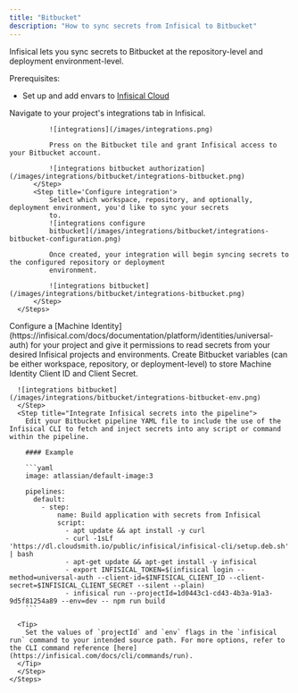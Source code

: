```yaml
---
title: "Bitbucket"
description: "How to sync secrets from Infisical to Bitbucket"
---
```


Infisical lets you sync secrets to Bitbucket at the repository-level and deployment environment-level.


Prerequisites:

- Set up and add envars to [Infisical Cloud](https://app.infisical.com)

<AccordionGroup>
  <Accordion title="Push secrets to Bitbucket from Infisical">
      <Steps>
          <Step title="Authorize Infisical for Bitbucket">
              Navigate to your project's integrations tab in Infisical.

              ![integrations](/images/integrations.png)

              Press on the Bitbucket tile and grant Infisical access to your Bitbucket account.

              ![integrations bitbucket authorization](/images/integrations/bitbucket/integrations-bitbucket.png)
          </Step>
          <Step title='Configure integration'>
              Select which workspace, repository, and optionally, deployment environment, you'd like to sync your secrets
              to.
              ![integrations configure
              bitbucket](/images/integrations/bitbucket/integrations-bitbucket-configuration.png)

              Once created, your integration will begin syncing secrets to the configured repository or deployment
              environment.

              ![integrations bitbucket](/images/integrations/bitbucket/integrations-bitbucket.png)
          </Step>
      </Steps>

  </Accordion>
  <Accordion title="Pull secrets in Bitbucket pipelines from Infisical">
    <Steps>
      <Step title="Configure Infisical Access">
        Configure a [Machine Identity](https://infisical.com/docs/documentation/platform/identities/universal-auth) for your project and give it permissions to read secrets from your desired Infisical projects and environments.
      </Step>
      <Step title="Initialize Bitbucket variables">
      Create Bitbucket variables (can be either workspace, repository, or deployment-level) to store Machine Identity Client ID and Client Secret.
      
      ![integrations bitbucket](/images/integrations/bitbucket/integrations-bitbucket-env.png)
      </Step>
      <Step title="Integrate Infisical secrets into the pipeline">
        Edit your Bitbucket pipeline YAML file to include the use of the Infisical CLI to fetch and inject secrets into any script or command within the pipeline.
        
        #### Example

        ```yaml
        image: atlassian/default-image:3

        pipelines:
          default:
            - step:
                name: Build application with secrets from Infisical
                script:
                  - apt update && apt install -y curl
                  - curl -1sLf 'https://dl.cloudsmith.io/public/infisical/infisical-cli/setup.deb.sh' | bash
                  - apt-get update && apt-get install -y infisical
                  - export INFISICAL_TOKEN=$(infisical login --method=universal-auth --client-id=$INFISICAL_CLIENT_ID --client-secret=$INFISICAL_CLIENT_SECRET --silent --plain)
                  - infisical run --projectId=1d0443c1-cd43-4b3a-91a3-9d5f81254a89 --env=dev -- npm run build
        ```

      <Tip>
        Set the values of `projectId` and `env` flags in the `infisical run` command to your intended source path. For more options, refer to the CLI command reference [here](https://infisical.com/docs/cli/commands/run).
      </Tip>
      </Step>
    </Steps>

  </Accordion>
</AccordionGroup>
